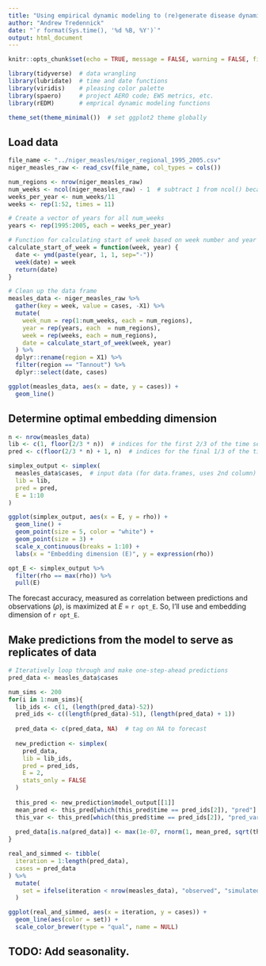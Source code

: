 ```yaml
---
title: "Using empirical dynamic modeling to (re)generate disease dynamics for testing early warning signals"
author: "Andrew Tredennick"
date: "`r format(Sys.time(), '%d %B, %Y')`"
output: html_document
---
```


```r
knitr::opts_chunk$set(echo = TRUE, message = FALSE, warning = FALSE, fig.height = 4)

library(tidyverse)  # data wrangling
library(lubridate)  # time and date functions
library(viridis)    # pleasing color palette
library(spaero)     # project AERO code; EWS metrics, etc.
library(rEDM)       # emprical dynamic modeling functions

theme_set(theme_minimal())  # set ggplot2 theme globally
```

## Load data
```r
file_name <- "../niger_measles/niger_regional_1995_2005.csv"
niger_measles_raw <- read_csv(file_name, col_types = cols())

num_regions <- nrow(niger_measles_raw)
num_weeks <- ncol(niger_measles_raw) - 1  # subtract 1 from ncol() because first column are regions
weeks_per_year <- num_weeks/11
weeks <- rep(1:52, times = 11)

# Create a vector of years for all num_weeks
years <- rep(1995:2005, each = weeks_per_year)

# Function for calculating start of week based on week number and year
calculate_start_of_week = function(week, year) {
  date <- ymd(paste(year, 1, 1, sep="-"))
  week(date) = week
  return(date)
}

# Clean up the data frame
measles_data <- niger_measles_raw %>%
  gather(key = week, value = cases, -X1) %>%
  mutate(
    week_num = rep(1:num_weeks, each = num_regions),
    year = rep(years, each  = num_regions),
    week = rep(weeks, each = num_regions),
    date = calculate_start_of_week(week, year)
  ) %>%
  dplyr::rename(region = X1) %>%
  filter(region == "Tannout") %>%
  dplyr::select(date, cases)

ggplot(measles_data, aes(x = date, y = cases)) +
  geom_line()
```

## Determine optimal embedding dimension
```r
n <- nrow(measles_data)
lib <- c(1, floor(2/3 * n))  # indices for the first 2/3 of the time series
pred <- c(floor(2/3 * n) + 1, n)  # indices for the final 1/3 of the time series

simplex_output <- simplex(
  measles_data$cases,  # input data (for data.frames, uses 2nd column)
  lib = lib, 
  pred = pred,  
  E = 1:10 
)

ggplot(simplex_output, aes(x = E, y = rho)) +
  geom_line() +
  geom_point(size = 5, color = "white") +
  geom_point(size = 3) +
  scale_x_continuous(breaks = 1:10) +
  labs(x = "Embedding dimension (E)", y = expression(rho))

opt_E <- simplex_output %>%
  filter(rho == max(rho)) %>%
  pull(E)
```

The forecast accuracy, measured as correlation between predictions and observations ($\rho$), is maximized at *E* = `r opt_E`. So, I'll use and embedding dimension of `r opt_E`.

## Make predictions from the model to serve as replicates of data
```r
# Iteratively loop through and make one-step-ahead predictions
pred_data <- measles_data$cases

num_sims <- 200
for(i in 1:num_sims){
  lib_ids <- c(1, (length(pred_data)-52))
  pred_ids <- c((length(pred_data)-51), (length(pred_data) + 1))
  
  pred_data <- c(pred_data, NA)  # tag on NA to forecast
  
  new_prediction <- simplex(
    pred_data,
    lib = lib_ids,
    pred = pred_ids,
    E = 2,
    stats_only = FALSE
  )
  
  this_pred <- new_prediction$model_output[[1]]
  mean_pred <- this_pred[which(this_pred$time == pred_ids[2]), "pred"]
  this_var <- this_pred[which(this_pred$time == pred_ids[2]), "pred_var"]
  
  pred_data[is.na(pred_data)] <- max(1e-07, rnorm(1, mean_pred, sqrt(this_var)))
}

real_and_simmed <- tibble(
  iteration = 1:length(pred_data),
  cases = pred_data
) %>%
  mutate(
    set = ifelse(iteration < nrow(measles_data), "observed", "simulated")
  )

ggplot(real_and_simmed, aes(x = iteration, y = cases)) +
  geom_line(aes(color = set)) +
  scale_color_brewer(type = "qual", name = NULL)
```

## TODO: Add seasonality.
